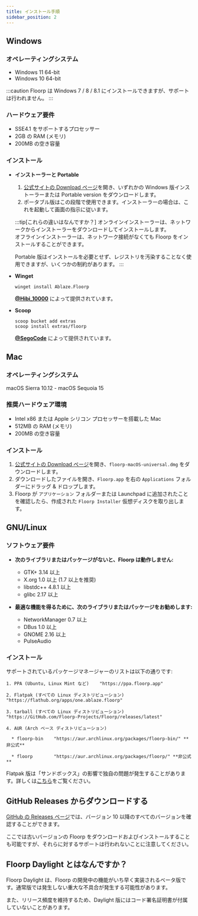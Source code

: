 ```yaml
---
title: インストール手順
sidebar_position: 2
---
```



## Windows

### オペレーティングシステム

- Windows 11 64-bit
- Windows 10 64-bit

:::caution
Floorp は Windows 7 / 8 / 8.1 にインストールできますが、サポートは行われません。
:::

### ハードウェア要件

- SSE4.1 をサポートするプロセッサー
- 2GB の RAM (メモリ)
- 200MB の空き容量

### インストール

- **インストーラーと Portable**

  1. [公式サイトの Download ページ](https://floorp.app/ja/download)を開き、いずれかの Windows 版インストーラーまたは Portable version をダウンロードします。
  2. ポータブル版はこの段階で使用できます。インストーラーの場合は、これを起動して画面の指示に従います。

  :::tip[これらの違いはなんですか？]
  オンラインインストーラーは、ネットワークからインストーラーをダウンロードしてインストールします。\
  オフラインインストーラーは、ネットワーク接続がなくても Floorp をインストールすることができます。

  Portable 版はインストールを必要とせず、レジストリを汚染することなく使用できますが、いくつかの制約があります。
  :::

- **Winget**

  ```shell
  winget install Ablaze.Floorp
  ```

  **[@Hibi_10000](https://github.com/Hibi-10000)** によって提供されています。
- **Scoop**
  ```shell
  scoop bucket add extras
  scoop install extras/floorp
  ```
  **[@SegoCode](https://github.com/SegoCode)** によって提供されています。

## Mac

### オペレーティングシステム

macOS Sierra 10.12 - macOS Sequoia 15

### 推奨ハードウェア環境

- Intel x86 または Apple シリコン プロセッサーを搭載した Mac
- 512MB の RAM (メモリ)
- 200MB の空き容量

### インストール

1. [公式サイトの Download ページ](https://floorp.app/ja/download)を開き、`floorp-macOS-universal.dmg` をダウンロードします。
2. ダウンロードしたファイルを開き、`Floorp.app` を右の `Applications` フォルダーにドラッグ & ドロップします。
3. Floorp が `アプリケーション` フォルダーまたは Launchpad に追加されたことを確認したら、作成された `Floorp Installer` 仮想ディスクを取り出します。

## GNU/Linux

### ソフトウェア要件

- **次のライブラリまたはパッケージがないと、Floorp は動作しません:**

  - GTK+ 3.14 以上
  - X.org 1.0 以上 (1.7 以上を推奨)
  - libstdc++ 4.8.1 以上
  - glibc 2.17 以上

- **最適な機能を得るために、次のライブラリまたはパッケージをお勧めします:**

  - NetworkManager 0.7 以上
  - DBus 1.0 以上
  - GNOME 2.16 以上
  - PulseAudio

### インストール

サポートされているパッケージマネージャーのリストは以下の通りです:

```text
1. PPA (Ubuntu, Linux Mint など)    "https://ppa.floorp.app"

2. Flatpak (すべての Linux ディストリビューション)    "https://flathub.org/apps/one.ablaze.floorp"

3. tarball (すべての Linux ディストリビューション)    "https://GitHub.com/Floorp-Projects/Floorp/releases/latest"

4. AUR (Arch ベース ディストリビューション)

  * floorp-bin    "https://aur.archlinux.org/packages/floorp-bin/" **非公式**

  * floorp        "https://aur.archlinux.org/packages/floorp/" **非公式**
```

Flatpak 版は「サンドボックス」の影響で独自の問題が発生することがあります。詳しくは[こちら](issue-tracker/flatpak)をご覧ください。

## GitHub Releases からダウンロードする

[GitHub の Releases ページ](https://github.com/Floorp-Projects/Floorp/releases)では、バージョン 10 以降のすべてのバージョンを確認することができます。

ここでは古いバージョンの Floorp をダウンロードおよびインストールすることも可能ですが、それらに対するサポートは行われないことに注意してください。

## Floorp Daylight とはなんですか？

Floorp Daylight は、Floorp の開発中の機能がいち早く実装されるベータ版です。通常版では発生しない重大な不具合が発生する可能性があります。

また、リリース頻度を維持するため、Daylight 版にはコード署名証明書が付属していないことがあります。

<Support />